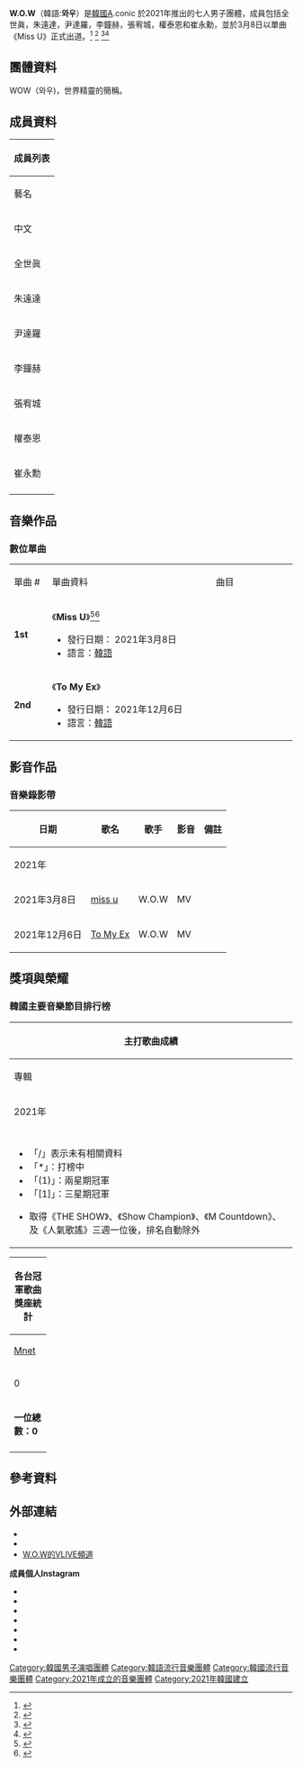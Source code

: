 '''W.O.W'''（韓語:'''와우'''）是[[韓國|韓國]]A.conic 於2021年推出的七人男子團體，成員包括全世眞，朱遠達，尹達羅，李鐘赫，張宥城，權泰恩和崔永勳，並於3月8日以單曲《Miss U》正式出道。<ref>{{cite web|url= https://m.star.mt.co.kr/view.html?gnb=news&snb=search&no=2020092209125891955|title=프듀X' 권태은-'언더나인틴' 최용훈 7인조 WOW 데뷔[공식] |date=2020-09-22}}</ref> <ref>{{cite web|url=https://m.star.mt.co.kr/view.html?gnb=news&snb=search&no=2021030520343203531|title=프로젝트 신인 그룹 W.O.W(와우) 데뷔 초읽기|date=2021-03-06}}</ref>
<ref>{{cite web|url=https://m.youtube.com/watch?v=BmCqGvLFr8A|title= WOW Wizard of the World members profile!}}</ref><ref>{{cite web|url=https://www.instagram.com/p/CMTBdHArjXR/?igshid=lqr3h6rfu4uv|title=revistakoreain Profile nos Stories 📲 Você gosta de grupos de k-pop e banda coreanas? Então o WOW são os multi-talentosos que você PRECISA estanear!|date=2021-03-12}}</ref> 
{{藝人
|姓名 = W.O.W
|類型 = 組合
|圖片 = 
|圖片尺寸 = 
|圖片簡介 = 
|本名 = 
|外文名 = 
|外文 = 와우
|羅馬拼音 = W.O.W
|英文名 = 
|暱稱 = 
|其他藝名 = 
|國籍 = {{KOR}}
|職業 = [[歌手|歌手]]、[[舞者|舞者]]、[[偶像|偶像]]
|語言 = [[韓語|韓語]]、[[日語|日語]]
|音樂類型 = [[K-pop|K-pop]]
|演奏樂器 = 
|出道地點 =  {{KOR}}
|出道日期 = {{KOR}} {{start date and age|2021|3|8}}
|出道作 = 《Miss U》
|代表作 = 
|著名角色 = 
|活躍年代 = 2021年至今
|唱片公司 =
|經紀公司 = 
|網站 = 
|相關團體 = 
|IMDb = 
|現任成員 = 全世眞，朱遠達，尹達羅，李鐘赫，張宥城，權泰恩，崔永勳
|過往成員 = 
|獎項 = 
}}

== 團體資料 ==
WOW（와우)，世界精靈的簡稱。

== 成員資料 ==
{| class=wikitable style="text-align:center" 
! colspan="10"  |成員列表
|- 
! colspan=3 |藝名
! colspan=3 |本名
! rowspan=2 |出生日期<br>出生地
! rowspan=2 |隊內擔當
|-
! 中文
! 韓文
! 羅馬拼音
! 中文
! 韓文
! 羅馬拼音
|-
| 全世眞 ||전세진 ||Jeon Sejin
| 全世眞|| 전세진 || Jeon Sejin 
|{{birth date and age|1991|2|28}}<br>{{KOR}}
| 隊長，主rapper
|-
|朱遠達|| 주원대 || Joo Wondae
| 朱遠達|| 주원대 || Joo Wondae 
|{{birth date and age|1991|10|22}}<br>{{KOR}}
| 主音, 結他手
|-
|尹達羅 || 윤다로 || Yoon Daro
| 尹達羅||윤다로  || Yoon Daro 
|{{birth date and age|1992|3|23}}<br>{{KOR}}
| 副唱，鼓手
|-
| 李鐘赫  || 이종혁 || Lee Pando  
| 李鐘赫||이종혁  || Lee Jonghyuk 
|{{birth date and age|1995|1|23}}<br>{{KOR}}
| 副唱，結他手
|-
| 張宥城 || 장유성  || Jang Yooseong
| 張宥城|| 장유성  ||  Jang Yooseong 
|{{birth date and age|1995|3|17}}<br>{{KOR}}
| 副唱，主舞
|-
| 權泰恩|| 권태은  || Kwon Tae Eun
| 權泰恩|| 권태은  || Kwon Tae Eun
|{{birth date and age|1999|7|16}}<br>{{KOR}}
| 主音，主舞
|-
|崔永勳 || 최용훈  || Choi Yonghun
| 崔永勳|| 최용훈  || Choi Yonghun
|{{birth date and age|1999|11|27}}<br>{{KOR}}
| rapper, 忙內
|-
|}

== 音樂作品 ==
=== 數位單曲 ===
{|class="wikitable" style="text-align:center;"
|- style="background:#FF79BC" style="font-weight:bold;" 
|width="75px"| 單曲 #
|width="500px"| 單曲資料
|width="250px"| 曲目
|- bgcolor="#f2f2f2"
| '''1st'''
|align="left"|《'''Miss U'''》<ref>{{cite web|url=https://m.youtube.com/watch?v=GtO3yjufjHU|title=WOW - Miss U (audio)}}</ref><ref>{{cite web|url=https://m.youtube.com/watch?v=JsCwMBGS4OM|title=[Show Champion] 와우 - 미쓰 유 (W.O.W - Miss u) l EP.386}}</ref>
* 發行日期： 2021年3月8日
* 語言：[[韓語|韓語]]
|align="left" style="font-size: 85%;"|
{{hidden|曲目|
# '''Miss U'''
}}
|-
| '''2nd'''
|align="left"|《'''To My Ex'''》
* 發行日期： 2021年12月6日
* 語言：[[韓語|韓語]]
|align="left" style="font-size: 85%;"|
{{hidden|曲目|
# '''To My Ex'''
}}
|}

== 影音作品 ==
=== 音樂錄影帶 ===
{| class="wikitable" 
!日期!!歌名!!歌手!!影音!!備註
|-
!colspan="5"|2021年
|-
| 2021年3月8日
| [https://www.youtube.com/watch?v=0jow_eFvKSg miss u] {{Wayback|url=https://www.youtube.com/watch?v=0jow_eFvKSg |date=20210309052809 }}
|W.O.W
|MV
|
|-
| 2021年12月6日
| [https://m.youtube.com/watch?v=ASCmt_hCuEY To My Ex]
|W.O.W
|MV
|
|}

== 獎項與榮耀 ==
=== 韓國主要音樂節目排行榜 ===
{| class="wikitable" style="text-align:center; font-size:90%;"
! colspan="10" |主打歌曲成績
|-
!專輯
!歌曲
![[Mnet媒體|Mnet]]<br /><small>《[[M_Countdown|M Countdown]]》</small>
![[KBS2|KBS2]]<br /><small>《[[Music_Bank|音樂銀行]]》</small>
![[文化廣播_(韓國)|MBC]]<br /><small>《[[Show!_音樂中心|Show! 音樂中心]]》</small>
![[SBS株式會社|SBS]]<br /><small>《[[人氣歌謠|人氣歌謠]]》</small>
![[MBC_Plus_Media|MBC M]]<br /><small>《[[Show_Champion|Show Champion]]》</small>
![[SBS_MTV|SBS MTV]]<br /><small>《[[THE_SHOW_(SBS_MTV節目)|THE SHOW]]》</small>
!冠軍次數
!備註
|-
! colspan="10" | 2021年
|-
|  || MISS U || / || / || / ||/  || /|| / || / ||'''出道'''
|-
|  || To My Ex || / || / || / ||/  || /|| / || / ||
|-
|colspan="10" |
{{col-begin}}
{{col-2}}
*「/」表示未有相關資料
*「*」：打榜中
*「(1)」：兩星期冠軍
*「[1]」：三星期冠軍
{{col-2}}
*取得《THE SHOW》、《Show Champion》、《M Countdown》、及《人氣歌謠》三週一位後，排名自動除外
{{col-break}}
{{col-end}}
|}

{| class="wikitable" style="text-align:center"
!colspan="6"|各台冠軍歌曲獎座統計
|-
!width="50"|[[Mnet媒體|Mnet]]
!width="50"|[[韓國放送公社|KBS]]
!width="50"|[[文化廣播_(韓國)|MBC]]
!width="50"|[[SBS_(韓國)|SBS]]
!width="50"|[[MBC_Plus_Media|MBC M]]
!width="50"|[[SBS_MTV|SBS MTV]]
|-
|0||0||0||0||0||0
|-
! colspan="6" |'''一位總數：0'''
|-
|}

== 參考資料 ==
{{Reflist}}
== 外部連結 ==
*{{twitter|wow_afact}}
*{{Instagram|wow_afact}}
*[https://www.vlive.tv/channel/86EF09 W.O.W的VLIVE頻道] {{Wayback|url=https://www.vlive.tv/channel/86EF09 |date=20210520193044 }}

'''成員個人Instagram'''
*{{Instagram|tkhdsejin|Jeon Sejin}}
*{{Instagram|joowondae|JooWondae}}
*{{Instagram|daroyoon|YoonDaro}}
*{{Instagram|leepando1995|LeeJonghyuk}}
*{{Instagram|ys_317_|JangYooseong}}
*{{Instagram|kwontaeeun_|KwonTaeeun}}
*{{Instagram|0_choi|ChoiYonghun}}

[[Category:韓國男子演唱團體|Category:韓國男子演唱團體]]
[[Category:韓語流行音樂團體|Category:韓語流行音樂團體]]
[[Category:韓國流行音樂團體|Category:韓國流行音樂團體]]
[[Category:2021年成立的音樂團體|Category:2021年成立的音樂團體]]
[[Category:2021年韓國建立|Category:2021年韓國建立]]